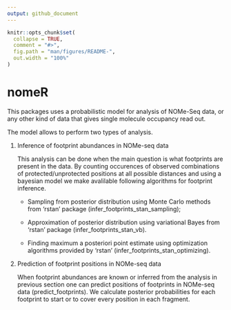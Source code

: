 ```yaml
---
output: github_document
---
```


<!-- README.md is generated from README.Rmd. Please edit that file -->

```r
knitr::opts_chunk$set(
  collapse = TRUE,
  comment = "#>",
  fig.path = "man/figures/README-",
  out.width = "100%"
)
```

# nomeR

<!-- badges: start -->
<!-- badges: end -->

This packages uses a probabilistic model for analysis of NOMe-Seq data, or any other kind of data that gives single molecule occupancy read out. 


The model allows to perform two types of analysis.


1. Inference of footprint abundances in NOMe-seq data


    This analysis can be done when the main question is what footprints are present in the data. By counting occurences of observed combinations of protected/unprotected positions at all possible distances and using a bayesian model we make avalilable following algorithms for footprint inference.

    + Sampling from posterior distribution using Monte Carlo methods from 'rstan' package (infer_footprints_stan_sampling);

    + Approximation of posterior distribution using variational Bayes from 'rstan' package (infer_footprints_stan_vb).
    
    + Finding maximum a posteriori point estimate using optimization algorithms provided by 'rstan' (infer_footprints_stan_optimizing).

2. Prediction of footprint positions in NOMe-seq data


    When footprint abundances are known or inferred from the analysis in previous section one can predict positions of footprints in NOMe-seq data (predict_footprints). We calculate posterior probabilities for each footprint to start or to cover every position in each fragment. 



<!-- You can install the released version of nomeR from [CRAN](https://CRAN.R-project.org) with: -->

<!-- ``` r -->
<!-- install.packages("nomeR") -->
<!-- ``` -->

<!-- And the development version from [GitHub](https://github.com/) with: -->

<!-- ``` r -->
<!-- # install.packages("devtools") -->
<!-- devtools::install_github("fmi-basel/compbio-nomeR") -->
<!-- ``` -->
<!-- ## Example -->

<!-- This is a basic example which shows you how to solve a common problem: -->

<!-- ```{r example} -->
<!-- library(nomeR) -->
<!-- ## basic example code -->
<!-- ``` -->

<!-- What is special about using `README.Rmd` instead of just `README.md`? You can include R chunks like so: -->

<!-- ```{r cars} -->
<!-- summary(cars) -->
<!-- ``` -->

<!-- You'll still need to render `README.Rmd` regularly, to keep `README.md` up-to-date. -->

<!-- You can also embed plots, for example: -->

<!-- ```{r pressure, echo = FALSE} -->
<!-- plot(pressure) -->
<!-- ``` -->

<!-- In that case, don't forget to commit and push the resulting figure files, so they display on GitHub! -->
